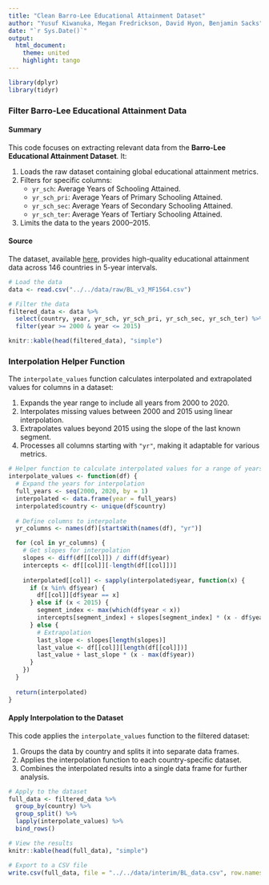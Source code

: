 ```yaml
---
title: "Clean Barro-Lee Educational Attainment Dataset"
author: "Yusuf Kiwanuka, Megan Fredrickson, David Hyon, Benjamin Sacks"
date: "`r Sys.Date()`"
output:
  html_document:
    theme: united
    highlight: tango
---
```



```r
library(dplyr)
library(tidyr)
```

### Filter Barro-Lee Educational Attainment Data  

#### Summary  

This code focuses on extracting relevant data from the **Barro-Lee Educational Attainment Dataset**. It:  

1. Loads the raw dataset containing global educational attainment metrics.  
2. Filters for specific columns:  
   - `yr_sch`: Average Years of Schooling Attained.  
   - `yr_sch_pri`: Average Years of Primary Schooling Attained.  
   - `yr_sch_sec`: Average Years of Secondary Schooling Attained.  
   - `yr_sch_ter`: Average Years of Tertiary Schooling Attained.  
3. Limits the data to the years 2000–2015.  

#### Source  

The dataset, available [here](https://github.com/barrolee/BarroLeeDataSet/blob/master/BLData/BL_v3_M2564.csv), provides high-quality educational attainment data across 146 countries in 5-year intervals.

```r
# Load the data
data <- read.csv("../../data/raw/BL_v3_MF1564.csv")

# Filter the data
filtered_data <- data %>%
  select(country, year, yr_sch, yr_sch_pri, yr_sch_sec, yr_sch_ter) %>%
  filter(year >= 2000 & year <= 2015)

knitr::kable(head(filtered_data), "simple")
```

### Interpolation Helper Function  

The `interpolate_values` function calculates interpolated and extrapolated values for columns in a dataset:  

1. Expands the year range to include all years from 2000 to 2020.  
2. Interpolates missing values between 2000 and 2015 using linear interpolation.  
3. Extrapolates values beyond 2015 using the slope of the last known segment.  
4. Processes all columns starting with `"yr"`, making it adaptable for various metrics.  

```r
# Helper function to calculate interpolated values for a range of years
interpolate_values <- function(df) {
  # Expand the years for interpolation
  full_years <- seq(2000, 2020, by = 1)
  interpolated <- data.frame(year = full_years)
  interpolated$country <- unique(df$country)
    
  # Define columns to interpolate
  yr_columns <- names(df)[startsWith(names(df), "yr")]

  for (col in yr_columns) {
    # Get slopes for interpolation
    slopes <- diff(df[[col]]) / diff(df$year)
    intercepts <- df[[col]][-length(df[[col]])]
    
    interpolated[[col]] <- sapply(interpolated$year, function(x) {
      if (x %in% df$year) {
        df[[col]][df$year == x]
      } else if (x < 2015) {
        segment_index <- max(which(df$year < x))
        intercepts[segment_index] + slopes[segment_index] * (x - df$year[segment_index])
      } else {
        # Extrapolation
        last_slope <- slopes[length(slopes)]
        last_value <- df[[col]][length(df[[col]])]
        last_value + last_slope * (x - max(df$year))
      }
    })
  }
  
  return(interpolated)
}
```

#### Apply Interpolation to the Dataset  

This code applies the `interpolate_values` function to the filtered dataset:  

1. Groups the data by country and splits it into separate data frames.  
2. Applies the interpolation function to each country-specific dataset.  
3. Combines the interpolated results into a single data frame for further analysis.  

```r
# Apply to the dataset
full_data <- filtered_data %>%
  group_by(country) %>%
  group_split() %>%
  lapply(interpolate_values) %>%
  bind_rows()

# View the results
knitr::kable(head(full_data), "simple")
```

```r
# Export to a CSV file
write.csv(full_data, file = "../../data/interim/BL_data.csv", row.names = FALSE)
```

